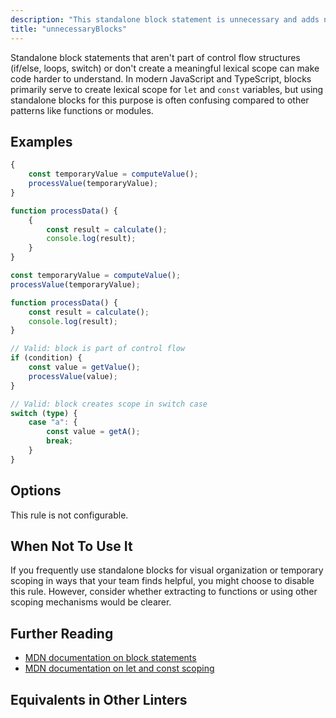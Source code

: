 ```yaml
---
description: "This standalone block statement is unnecessary and adds no value."
title: "unnecessaryBlocks"
---
```



<RuleSummary plugin="ts" rule="unnecessaryBlocks" />

Standalone block statements that aren't part of control flow structures (if/else, loops, switch) or don't create a meaningful lexical scope can make code harder to understand.
In modern JavaScript and TypeScript, blocks primarily serve to create lexical scope for `let` and `const` variables, but using standalone blocks for this purpose is often confusing compared to other patterns like functions or modules.

## Examples

<Tabs>
<TabItem label="❌ Incorrect">

```ts
{
	const temporaryValue = computeValue();
	processValue(temporaryValue);
}
```

```ts
function processData() {
	{
		const result = calculate();
		console.log(result);
	}
}
```

</TabItem>
<TabItem label="✅ Correct">

```ts
const temporaryValue = computeValue();
processValue(temporaryValue);
```

```ts
function processData() {
	const result = calculate();
	console.log(result);
}
```

```ts
// Valid: block is part of control flow
if (condition) {
	const value = getValue();
	processValue(value);
}
```

```ts
// Valid: block creates scope in switch case
switch (type) {
	case "a": {
		const value = getA();
		break;
	}
}
```

</TabItem>
</Tabs>

## Options

This rule is not configurable.

## When Not To Use It

If you frequently use standalone blocks for visual organization or temporary scoping in ways that your team finds helpful, you might choose to disable this rule.
However, consider whether extracting to functions or using other scoping mechanisms would be clearer.

## Further Reading

- [MDN documentation on block statements](https://developer.mozilla.org/en-US/docs/Web/JavaScript/Reference/Statements/block)
- [MDN documentation on let and const scoping](https://developer.mozilla.org/en-US/docs/Web/JavaScript/Reference/Statements/let)

## Equivalents in Other Linters

<RuleEquivalents pluginId="ts" ruleId="unnecessaryBlocks" />
